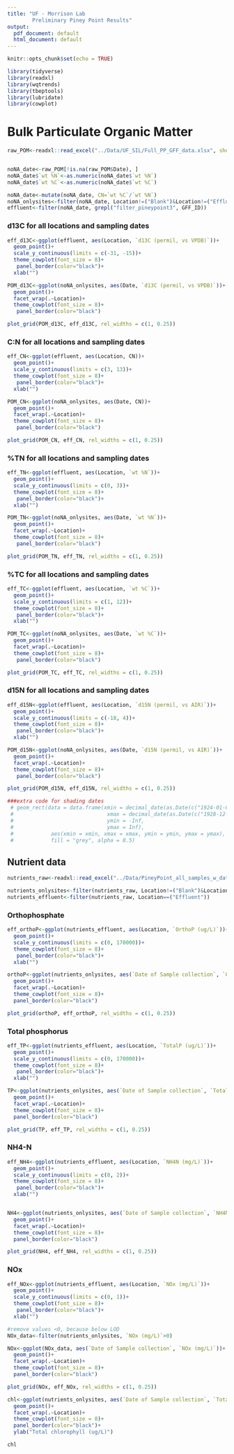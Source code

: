 ```yaml
---
title: "UF - Morrison Lab
        Preliminary Piney Point Results"
output:
  pdf_document: default
  html_document: default
---
```


```r
knitr::opts_chunk$set(echo = TRUE)

library(tidyverse)
library(readxl)
library(wqtrends)
library(tbeptools)
library(lubridate)
library(cowplot)
```

# Bulk Particulate Organic Matter
```r
raw_POM<-readxl::read_excel("../Data/UF_SIL/Full_PP_GFF_data.xlsx", sheet = 1)


noNA_date<-raw_POM[!is.na(raw_POM$Date), ]  
noNA_date$`wt %N`<-as.numeric(noNA_date$`wt %N`)
noNA_date$`wt %C`<-as.numeric(noNA_date$`wt %C`)

noNA_date<-mutate(noNA_date, CN=`wt %C`/`wt %N`)
noNA_onlysites<-filter(noNA_date, Location!=("Blank")&Location!=("Effluent"))
effluent<-filter(noNA_date, grepl("filter_pineypoint3", GFF_ID))


```


### d13C for all locations and sampling dates
```r
eff_d13C<-ggplot(effluent, aes(Location, `d13C (permil, vs VPDB)`))+
  geom_point()+
  scale_y_continuous(limits = c(-31, -15))+
  theme_cowplot(font_size = 8)+
   panel_border(color="black")+
  xlab("")

POM_d13C<-ggplot(noNA_onlysites, aes(Date, `d13C (permil, vs VPDB)`))+
  geom_point()+
  facet_wrap(.~Location)+
  theme_cowplot(font_size = 8)+
   panel_border(color="black")

plot_grid(POM_d13C, eff_d13C, rel_widths = c(1, 0.25))
```

### C:N for all locations and sampling dates
```r

eff_CN<-ggplot(effluent, aes(Location, CN))+
  geom_point()+
  scale_y_continuous(limits = c(3, 13))+
  theme_cowplot(font_size = 8)+
   panel_border(color="black")+
  xlab("")

POM_CN<-ggplot(noNA_onlysites, aes(Date, CN))+
  geom_point()+
  facet_wrap(.~Location)+
  theme_cowplot(font_size = 8)+
   panel_border(color="black")

plot_grid(POM_CN, eff_CN, rel_widths = c(1, 0.25))
```

### %TN for all locations and sampling dates
```r

eff_TN<-ggplot(effluent, aes(Location, `wt %N`))+
  geom_point()+
  scale_y_continuous(limits = c(0, 3))+
  theme_cowplot(font_size = 8)+
   panel_border(color="black")+
  xlab("")

POM_TN<-ggplot(noNA_onlysites, aes(Date, `wt %N`))+
  geom_point()+
  facet_wrap(.~Location)+
  theme_cowplot(font_size = 8)+
   panel_border(color="black")

plot_grid(POM_TN, eff_TN, rel_widths = c(1, 0.25))
```

### %TC for all locations and sampling dates
```r

eff_TC<-ggplot(effluent, aes(Location, `wt %C`))+
  geom_point()+
  scale_y_continuous(limits = c(1, 12))+
  theme_cowplot(font_size = 8)+
   panel_border(color="black")+
  xlab("")

POM_TC<-ggplot(noNA_onlysites, aes(Date, `wt %C`))+
  geom_point()+
  facet_wrap(.~Location)+
  theme_cowplot(font_size = 8)+
   panel_border(color="black")

plot_grid(POM_TC, eff_TC, rel_widths = c(1, 0.25))
```

### d15N for all locations and sampling dates
```r

eff_d15N<-ggplot(effluent, aes(Location, `d15N (permil, vs AIR)`))+
  geom_point()+
  scale_y_continuous(limits = c(-18, 4))+
  theme_cowplot(font_size = 8)+
   panel_border(color="black")+
  xlab("")

POM_d15N<-ggplot(noNA_onlysites, aes(Date, `d15N (permil, vs AIR)`))+
  geom_point()+
  facet_wrap(.~Location)+
  theme_cowplot(font_size = 8)+
   panel_border(color="black")

plot_grid(POM_d15N, eff_d15N, rel_widths = c(1, 0.25))
```




```r
###extra code for shading dates
 # geom_rect(data = data.frame(xmin = decimal_date(as.Date(c("1924-01-01"))),
 #                              xmax = decimal_date(as.Date(c("1928-12-31"))),
 #                              ymin = -Inf,
 #                              ymax = Inf),
 #            aes(xmin = xmin, xmax = xmax, ymin = ymin, ymax = ymax),
 #            fill = "grey", alpha = 0.5)

```

## Nutrient data
```r

nutrients_raw<-readxl::read_excel("../Data/PineyPoint_all_samples_w_data.xlsx")

nutrients_onlysites<-filter(nutrients_raw, Location!=("Blank")&Location!=("Effluent"))
nutrients_effluent<-filter(nutrients_raw, Location==("Effluent"))


```

### Orthophosphate
```r

eff_orthoP<-ggplot(nutrients_effluent, aes(Location, `OrthoP (ug/L)`))+
  geom_point()+
  scale_y_continuous(limits = c(0, 170000))+
  theme_cowplot(font_size = 8)+
   panel_border(color="black")+
  xlab("")

orthoP<-ggplot(nutrients_onlysites, aes(`Date of Sample collection`, `OrthoP (ug/L)`))+
  geom_point()+
  facet_wrap(.~Location)+
  theme_cowplot(font_size = 8)+
  panel_border(color="black")

plot_grid(orthoP, eff_orthoP, rel_widths = c(1, 0.25))
```

### Total phosphorus
```r

eff_TP<-ggplot(nutrients_effluent, aes(Location, `TotalP (ug/L)`))+
  geom_point()+
  scale_y_continuous(limits = c(0, 170000))+
  theme_cowplot(font_size = 8)+
   panel_border(color="black")+
  xlab("")

TP<-ggplot(nutrients_onlysites, aes(`Date of Sample collection`, `TotalP (ug/L)`))+
  geom_point()+
  facet_wrap(.~Location)+
  theme_cowplot(font_size = 8)+
  panel_border(color="black")

plot_grid(TP, eff_TP, rel_widths = c(1, 0.25))
```

### NH4-N
```r

eff_NH4<-ggplot(nutrients_effluent, aes(Location, `NH4N (mg/L)`))+
  geom_point()+
  scale_y_continuous(limits = c(0, 2))+
  theme_cowplot(font_size = 8)+
   panel_border(color="black")+
  xlab("")


NH4<-ggplot(nutrients_onlysites, aes(`Date of Sample collection`, `NH4N (mg/L)`))+
  geom_point()+
  facet_wrap(.~Location)+
  theme_cowplot(font_size = 8)+
  panel_border(color="black")

plot_grid(NH4, eff_NH4, rel_widths = c(1, 0.25))
```

### NOx
```r

eff_NOx<-ggplot(nutrients_effluent, aes(Location, `NOx (mg/L)`))+
  geom_point()+
  scale_y_continuous(limits = c(0, 1))+
  theme_cowplot(font_size = 8)+
   panel_border(color="black")+
  xlab("")

#remove values <0, because below LOD
NOx_data<-filter(nutrients_onlysites, `NOx (mg/L)`>0)

NOx<-ggplot(NOx_data, aes(`Date of Sample collection`, `NOx (mg/L)`))+
  geom_point()+
  facet_wrap(.~Location)+
  theme_cowplot(font_size = 8)+
  panel_border(color="black")

plot_grid(NOx, eff_NOx, rel_widths = c(1, 0.25))
```

```r

chl<-ggplot(nutrients_onlysites, aes(`Date of Sample collection`, `Total Chl`))+
  geom_point()+
  facet_wrap(.~Location)+
  theme_cowplot(font_size = 8)+
  panel_border(color="black")+
  ylab("Total chlorophyll (ug/L)")

chl
```
